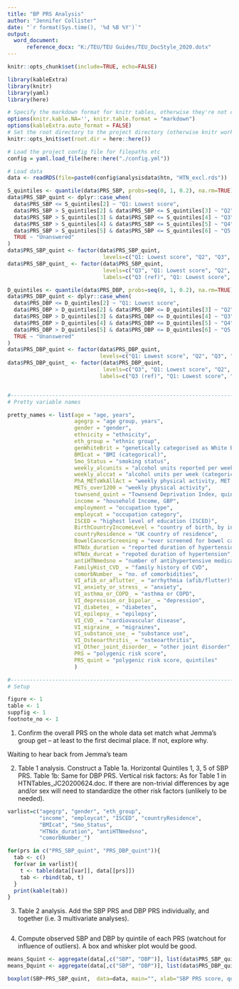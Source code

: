 ```yaml
---
title: "BP PRS Analysis"
author: "Jennifer Collister"
date: "`r format(Sys.time(), '%d %B %Y')`"
output: 
  word_document:
      reference_docx: "K:/TEU/TEU Guides/TEU_DocStyle_2020.dotx"
---
```


```r
knitr::opts_chunk$set(include=TRUE, echo=FALSE)

library(kableExtra)
library(knitr)
library(yaml)
library(here)

# Specify the markdown format for knitr tables, otherwise they're not compatible with kableExtra
options(knitr.kable.NA='', knitr.table.format = "markdown")
options(kableExtra.auto_format = FALSE)
# Set the root directory to the project directory (otherwise knitr works in the directory of the Rmd file by default)
knitr::opts_knit$set(root.dir = here::here())

# Load the project config file for filepaths etc
config = yaml.load_file(here::here("./config.yml"))

# Load data
data <- readRDS(file=paste0(config$analysisdata$htn, "HTN_excl.rds"))

S_quintiles <- quantile(data$PRS_SBP, probs=seq(0, 1, 0.2), na.rm=TRUE)
data$PRS_SBP_quint <- dplyr::case_when(
  data$PRS_SBP <= S_quintiles[2] ~ "Q1: Lowest score",
  data$PRS_SBP > S_quintiles[2] & data$PRS_SBP <= S_quintiles[3] ~ "Q2",
  data$PRS_SBP > S_quintiles[3] & data$PRS_SBP <= S_quintiles[4] ~ "Q3",
  data$PRS_SBP > S_quintiles[4] & data$PRS_SBP <= S_quintiles[5] ~ "Q4",
  data$PRS_SBP > S_quintiles[5] & data$PRS_SBP <= S_quintiles[6] ~ "Q5: Highest score",
  TRUE ~ "Unanswered"
)
data$PRS_SBP_quint <- factor(data$PRS_SBP_quint,
                              levels=c("Q1: Lowest score", "Q2", "Q3", "Q4", "Q5: Highest score"))
data$PRS_SBP_quint_ <- factor(data$PRS_SBP_quint,
                              levels=c("Q3", "Q1: Lowest score", "Q2", "Q4", "Q5: Highest score"),
                              labels=c("Q3 (ref)", "Q1: Lowest score", "Q2", "Q4", "Q5: Highest score"))

D_quintiles <- quantile(data$PRS_DBP, probs=seq(0, 1, 0.2), na.rm=TRUE)
data$PRS_DBP_quint <- dplyr::case_when(
  data$PRS_DBP <= D_quintiles[2] ~ "Q1: Lowest score",
  data$PRS_DBP > D_quintiles[2] & data$PRS_DBP <= D_quintiles[3] ~ "Q2",
  data$PRS_DBP > D_quintiles[3] & data$PRS_DBP <= D_quintiles[4] ~ "Q3",
  data$PRS_DBP > D_quintiles[4] & data$PRS_DBP <= D_quintiles[5] ~ "Q4",
  data$PRS_DBP > D_quintiles[5] & data$PRS_DBP <= D_quintiles[6] ~ "Q5: Highest score",
  TRUE ~ "Unanswered"
)
data$PRS_DBP_quint <- factor(data$PRS_DBP_quint,
                             levels=c("Q1: Lowest score", "Q2", "Q3", "Q4", "Q5: Highest score"))
data$PRS_DBP_quint_ <- factor(data$PRS_DBP_quint,
                              levels=c("Q3", "Q1: Lowest score", "Q2", "Q4", "Q5: Highest score"),
                             labels=c("Q3 (ref)", "Q1: Lowest score", "Q2", "Q4", "Q5: Highest score"))


#-------------------------------------------------------------------------------------------------------------------
# Pretty variable names

pretty_names <- list(age = "age, years",
                     agegrp = "age group, years",
                     gender = "gender",
                     ethnicity = "ethnicity",
                     eth_group = "ethnic group",
                     genWhiteBrit = "genetically categorised as White British",
                     BMIcat = "BMI (categorical)",
                     Smo_Status = "smoking status",
                     weekly_alcunits = "alcohol units reported per week",
                     weekly_alccat = "alcohol units per week (categorical)",
                     PhA_METsWkAllAct = "weekly physical activity, MET minutes",
                     METs_over1200 = "weekly physical activity",
                     townsend_quint = "Townsend Deprivation Index, quintiles",
                     income = "household Income, GBP",
                     employment = "occupation type",
                     employcat = "occupation category",
                     ISCED = "highest level of education (ISCED)",
                     BirthCountryIncomeLevel = "country of birth, by income level",
                     countryResidence = "UK country of residence",
                     BowelCancerScreening = "ever screened for bowel cancer",
                     HTNdx_duration = "reported duration of hypertension, years",
                     HTNdx_durcat = "repoted duration of hypertension",
                     antiHTNmedsno = "number of antihypertensive medications",
                     FamilyHist_CVD_ = "family history of CVD",
                     comorbNumber_ = "no. of comorbidities",
                     VI_afib_or_aflutter_ = "arrhythmia (afib/flutter)",
                     VI_anxiety_or_stress_ = "anxiety",
                     VI_asthma_or_COPD_ = "asthma or COPD",
                     VI_depression_or_bipolar_ = "depression",
                     VI_diabetes_ = "diabetes",
                     VI_epilepsy_ = "epilepsy",
                     VI_CVD_ = "cardiovascular disease",
                     VI_migraine_ = "migraines",
                     VI_substance_use_ = "substance use",
                     VI_Osteoarthritis_ = "osteoarthritis",
                     VI_Other_joint_disorder_ = "other joint disorder",
                     PRS = "polygenic risk score",
                     PRS_quint = "polygenic risk score, quintiles"
                     )

#-------------------------------------------------------------------------------------------------------------------
# Setup

figure <- 1
table <- 1
suppfig <- 1
footnote_no <- 1

```

1. Confirm the overall PRS on the whole data set match what Jemma’s group get – at least to the first decimal place.  If not, explore why.

Waiting to hear back from Jemma's team

2. Table 1 analysis.  Construct a Table 1a.  Horizontal Quintiles 1, 3, 5 of SBP PRS.  Table 1b: Same for DBP PRS.  Vertical risk factors: As for Table 1 in HTNTables_JC20200624.doc.    If there are non-trivial differences by age and/or sex will need to standardize the other risk factors (unlikely to be needed).

```r

varlist=c("agegrp", "gender", "eth_group",
          "income", "employcat", "ISCED", "countryResidence",
          "BMIcat", "Smo_Status",
          "HTNdx_duration", "antiHTNmedsno",
          "comorbNumber_")

for(prs in c("PRS_SBP_quint", "PRS_DBP_quint")){
  tab <- c()
  for(var in varlist){
    t <- table(data[[var]], data[[prs]])
    tab <- rbind(tab, t)
  }
  print(kable(tab))
}


```



3. Table 2 analysis.  Add the SBP PRS and DBP PRS individually, and together (i.e. 3 multivariate analyses).

```r


```

4. Compute observed SBP and DBP by quintile of each PRS (watchout for influence of outliers).  A box and whisker plot would be good.

```r

means_Squint <- aggregate(data[,c("SBP", "DBP")], list(data$PRS_SBP_quint), mean)
means_Dquint <- aggregate(data[,c("SBP", "DBP")], list(data$PRS_DBP_quint), mean)

boxplot(SBP~PRS_SBP_quint,  data=data, main="", xlab="SBP PRS score, quintiles", ylab="Systolic Blood pressure at baseline")

```